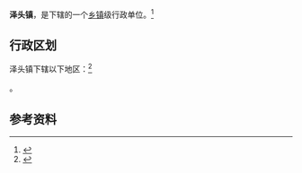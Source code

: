 {{中国乡级行政区|37/10/81/107/000}}

'''泽头镇'''，是{{PRC admin/fullname|37/10/81/107/000|3}}下辖的一个[[乡镇|乡镇]]级行政单位。<ref>{{PRC admin/ref sgc|{{PRC admin/parent|37/10/81/107/000}}}}</ref>

== 行政区划 ==

泽头镇下辖以下地区：<ref>{{PRC admin/ref sgc|37/10/81/107/000}}</ref>

{{PRC admin/children|37/10/81/107/000}}。

== 参考资料 ==

{{reflist}}

{{行政区划小作品}}
{{PRC admin/navcat|37/10/81/107/000}}